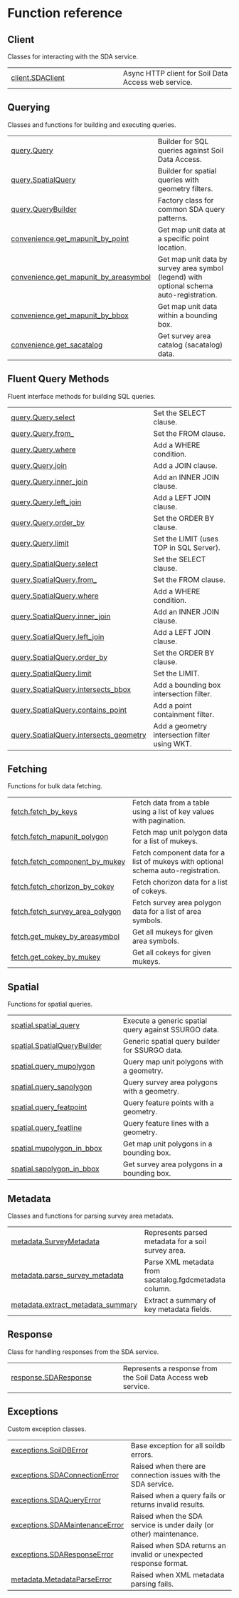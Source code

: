 # Function reference {.doc .doc-index}

## Client

Classes for interacting with the SDA service.

| | |
| --- | --- |
| [client.SDAClient](client.SDAClient.qmd#soildb.client.SDAClient) | Async HTTP client for Soil Data Access web service. |

## Querying

Classes and functions for building and executing queries.

| | |
| --- | --- |
| [query.Query](query.Query.qmd#soildb.query.Query) | Builder for SQL queries against Soil Data Access. |
| [query.SpatialQuery](query.SpatialQuery.qmd#soildb.query.SpatialQuery) | Builder for spatial queries with geometry filters. |
| [query.QueryBuilder](query.QueryBuilder.qmd#soildb.query.QueryBuilder) | Factory class for common SDA query patterns. |
| [convenience.get_mapunit_by_point](convenience.get_mapunit_by_point.qmd#soildb.convenience.get_mapunit_by_point) | Get map unit data at a specific point location. |
| [convenience.get_mapunit_by_areasymbol](convenience.get_mapunit_by_areasymbol.qmd#soildb.convenience.get_mapunit_by_areasymbol) | Get map unit data by survey area symbol (legend) with optional schema auto-registration. |
| [convenience.get_mapunit_by_bbox](convenience.get_mapunit_by_bbox.qmd#soildb.convenience.get_mapunit_by_bbox) | Get map unit data within a bounding box. |
| [convenience.get_sacatalog](convenience.get_sacatalog.qmd#soildb.convenience.get_sacatalog) | Get survey area catalog (sacatalog) data. |

## Fluent Query Methods

Fluent interface methods for building SQL queries.

| | |
| --- | --- |
| [query.Query.select](query.Query.select.qmd#soildb.query.Query.select) | Set the SELECT clause. |
| [query.Query.from_](query.Query.from_.qmd#soildb.query.Query.from_) | Set the FROM clause. |
| [query.Query.where](query.Query.where.qmd#soildb.query.Query.where) | Add a WHERE condition. |
| [query.Query.join](query.Query.join.qmd#soildb.query.Query.join) | Add a JOIN clause. |
| [query.Query.inner_join](query.Query.inner_join.qmd#soildb.query.Query.inner_join) | Add an INNER JOIN clause. |
| [query.Query.left_join](query.Query.left_join.qmd#soildb.query.Query.left_join) | Add a LEFT JOIN clause. |
| [query.Query.order_by](query.Query.order_by.qmd#soildb.query.Query.order_by) | Set the ORDER BY clause. |
| [query.Query.limit](query.Query.limit.qmd#soildb.query.Query.limit) | Set the LIMIT (uses TOP in SQL Server). |
| [query.SpatialQuery.select](query.SpatialQuery.select.qmd#soildb.query.SpatialQuery.select) | Set the SELECT clause. |
| [query.SpatialQuery.from_](query.SpatialQuery.from_.qmd#soildb.query.SpatialQuery.from_) | Set the FROM clause. |
| [query.SpatialQuery.where](query.SpatialQuery.where.qmd#soildb.query.SpatialQuery.where) | Add a WHERE condition. |
| [query.SpatialQuery.inner_join](query.SpatialQuery.inner_join.qmd#soildb.query.SpatialQuery.inner_join) | Add an INNER JOIN clause. |
| [query.SpatialQuery.left_join](query.SpatialQuery.left_join.qmd#soildb.query.SpatialQuery.left_join) | Add a LEFT JOIN clause. |
| [query.SpatialQuery.order_by](query.SpatialQuery.order_by.qmd#soildb.query.SpatialQuery.order_by) | Set the ORDER BY clause. |
| [query.SpatialQuery.limit](query.SpatialQuery.limit.qmd#soildb.query.SpatialQuery.limit) | Set the LIMIT. |
| [query.SpatialQuery.intersects_bbox](query.SpatialQuery.intersects_bbox.qmd#soildb.query.SpatialQuery.intersects_bbox) | Add a bounding box intersection filter. |
| [query.SpatialQuery.contains_point](query.SpatialQuery.contains_point.qmd#soildb.query.SpatialQuery.contains_point) | Add a point containment filter. |
| [query.SpatialQuery.intersects_geometry](query.SpatialQuery.intersects_geometry.qmd#soildb.query.SpatialQuery.intersects_geometry) | Add a geometry intersection filter using WKT. |

## Fetching

Functions for bulk data fetching.

| | |
| --- | --- |
| [fetch.fetch_by_keys](fetch.fetch_by_keys.qmd#soildb.fetch.fetch_by_keys) | Fetch data from a table using a list of key values with pagination. |
| [fetch.fetch_mapunit_polygon](fetch.fetch_mapunit_polygon.qmd#soildb.fetch.fetch_mapunit_polygon) | Fetch map unit polygon data for a list of mukeys. |
| [fetch.fetch_component_by_mukey](fetch.fetch_component_by_mukey.qmd#soildb.fetch.fetch_component_by_mukey) | Fetch component data for a list of mukeys with optional schema auto-registration. |
| [fetch.fetch_chorizon_by_cokey](fetch.fetch_chorizon_by_cokey.qmd#soildb.fetch.fetch_chorizon_by_cokey) | Fetch chorizon data for a list of cokeys. |
| [fetch.fetch_survey_area_polygon](fetch.fetch_survey_area_polygon.qmd#soildb.fetch.fetch_survey_area_polygon) | Fetch survey area polygon data for a list of area symbols. |
| [fetch.get_mukey_by_areasymbol](fetch.get_mukey_by_areasymbol.qmd#soildb.fetch.get_mukey_by_areasymbol) | Get all mukeys for given area symbols. |
| [fetch.get_cokey_by_mukey](fetch.get_cokey_by_mukey.qmd#soildb.fetch.get_cokey_by_mukey) | Get all cokeys for given mukeys. |

## Spatial

Functions for spatial queries.

| | |
| --- | --- |
| [spatial.spatial_query](spatial.spatial_query.qmd#soildb.spatial.spatial_query) | Execute a generic spatial query against SSURGO data. |
| [spatial.SpatialQueryBuilder](spatial.SpatialQueryBuilder.qmd#soildb.spatial.SpatialQueryBuilder) | Generic spatial query builder for SSURGO data. |
| [spatial.query_mupolygon](spatial.query_mupolygon.qmd#soildb.spatial.query_mupolygon) | Query map unit polygons with a geometry. |
| [spatial.query_sapolygon](spatial.query_sapolygon.qmd#soildb.spatial.query_sapolygon) | Query survey area polygons with a geometry. |
| [spatial.query_featpoint](spatial.query_featpoint.qmd#soildb.spatial.query_featpoint) | Query feature points with a geometry. |
| [spatial.query_featline](spatial.query_featline.qmd#soildb.spatial.query_featline) | Query feature lines with a geometry. |
| [spatial.mupolygon_in_bbox](spatial.mupolygon_in_bbox.qmd#soildb.spatial.mupolygon_in_bbox) | Get map unit polygons in a bounding box. |
| [spatial.sapolygon_in_bbox](spatial.sapolygon_in_bbox.qmd#soildb.spatial.sapolygon_in_bbox) | Get survey area polygons in a bounding box. |

## Metadata

Classes and functions for parsing survey area metadata.

| | |
| --- | --- |
| [metadata.SurveyMetadata](metadata.SurveyMetadata.qmd#soildb.metadata.SurveyMetadata) | Represents parsed metadata for a soil survey area. |
| [metadata.parse_survey_metadata](metadata.parse_survey_metadata.qmd#soildb.metadata.parse_survey_metadata) | Parse XML metadata from sacatalog.fgdcmetadata column. |
| [metadata.extract_metadata_summary](metadata.extract_metadata_summary.qmd#soildb.metadata.extract_metadata_summary) | Extract a summary of key metadata fields. |

## Response

Class for handling responses from the SDA service.

| | |
| --- | --- |
| [response.SDAResponse](response.SDAResponse.qmd#soildb.response.SDAResponse) | Represents a response from the Soil Data Access web service. |

## Exceptions

Custom exception classes.

| | |
| --- | --- |
| [exceptions.SoilDBError](exceptions.SoilDBError.qmd#soildb.exceptions.SoilDBError) | Base exception for all soildb errors. |
| [exceptions.SDAConnectionError](exceptions.SDAConnectionError.qmd#soildb.exceptions.SDAConnectionError) | Raised when there are connection issues with the SDA service. |
| [exceptions.SDAQueryError](exceptions.SDAQueryError.qmd#soildb.exceptions.SDAQueryError) | Raised when a query fails or returns invalid results. |
| [exceptions.SDAMaintenanceError](exceptions.SDAMaintenanceError.qmd#soildb.exceptions.SDAMaintenanceError) | Raised when the SDA service is under daily (or other) maintenance. |
| [exceptions.SDAResponseError](exceptions.SDAResponseError.qmd#soildb.exceptions.SDAResponseError) | Raised when SDA returns an invalid or unexpected response format. |
| [metadata.MetadataParseError](metadata.MetadataParseError.qmd#soildb.metadata.MetadataParseError) | Raised when XML metadata parsing fails. |
